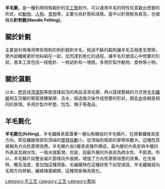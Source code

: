 {{unreferenced|time=2012-05-18T10:54:06+00:00}}
'''羊毛氈'''，是一種利用特殊戳針的[[手工藝|手工藝]]創作。可以運用羊毛的特性任意戳出想要的形狀，如[[動物|動物]]、[[人物|人物]]、[[食物|食物]]等，主要分為針氈和濕氈。當中以針氈較為普及，也被稱為'''針刺氈(Needle Felting)'''。

==關於針氈==
主要是利用專用帶有倒刺的刺針戳刺羊毛，經過不斷的戳刺讓羊毛互相產生摩擦，使內部纖維更好地糾結在一起，從而達到氈化的過程，讓羊毛形塑成心中想要的形狀。基本工具包括一枝粗針、一枝幼針和一塊氈。多用於製作動物、食物等小物。

==關於濕氈==
以水、[[肥皂|肥皂]]或[[清潔劑|清潔劑]]等能搓揉起泡的用品浸濕毛團，再以搓揉壓縮的方式使[[羊毛|羊毛]][[纖維|纖維]]相互交織的緊密接觸變硬、去水，經過幾次後作成想要的形狀，跟[[毛衣|毛衣]]收縮是相同的原理。多用於製作杯墊、包包、帽子等產品。

==羊毛氈化==

'''羊毛氈化(felting)'''。羊毛纖維表面蓋著一層似魚鱗般的羊毛鱗片，在順著纖維長度方向，即從纖維根部到頂端的[[摩擦係數|摩擦係數]]小，從頂端到根部的摩擦係數大。這種性質被稱為方向性摩擦效應。羊毛鱗片由3層表皮層所構成，最內層的內表皮與中層的外表皮具親水性，一吸水就膨潤，但是，因最外層的外表皮為疏水性、不膨潤。所以，羊毛鱗片如雙金屬片那樣向外張開，增強了方向性摩擦效應的效果。在洗滌時，觸及溫度，會加強這種現象。毛編織物在這種狀態下如受揉搓，羊毛纖維就向毛根方向移動，纏繞堵塞網眼，這種現象稱為氈化。

[[category:手工艺|category:手工艺]]
[[category:工艺|category:工艺]]
[[category:藝術|category:藝術]]